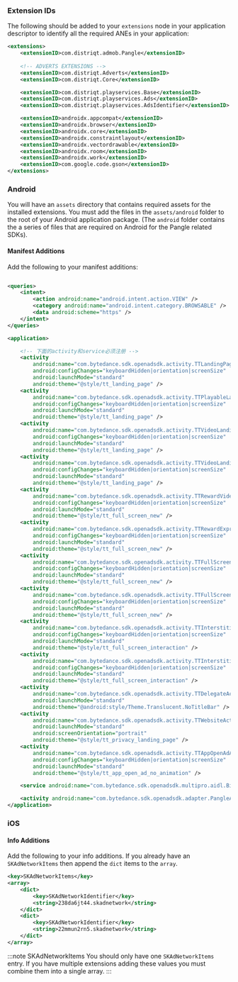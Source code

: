 
### Extension IDs

The following should be added to your `extensions` node in your application descriptor to identify all the required ANEs in your application:

```xml
<extensions>
    <extensionID>com.distriqt.admob.Pangle</extensionID>
	
	<!-- ADVERTS EXTENSIONS -->
	<extensionID>com.distriqt.Adverts</extensionID>
	<extensionID>com.distriqt.Core</extensionID>

	<extensionID>com.distriqt.playservices.Base</extensionID>
	<extensionID>com.distriqt.playservices.Ads</extensionID>
	<extensionID>com.distriqt.playservices.AdsIdentifier</extensionID>

	<extensionID>androidx.appcompat</extensionID>
	<extensionID>androidx.browser</extensionID>
	<extensionID>androidx.core</extensionID>
	<extensionID>androidx.constraintlayout</extensionID>
	<extensionID>androidx.vectordrawable</extensionID>
	<extensionID>androidx.room</extensionID>
	<extensionID>androidx.work</extensionID>
	<extensionID>com.google.code.gson</extensionID>
</extensions>
```

### Android

You will have an `assets` directory that contains required assets for the installed extensions. You must add the files in the `assets/android` folder to the root of your Android application package. (The `android` folder contains the a series of files that are required on Android for the Pangle related SDKs).


#### Manifest Additions

Add the following to your manifest additions: 

```xml

<queries>
    <intent>
        <action android:name="android.intent.action.VIEW" />
        <category android:name="android.intent.category.BROWSABLE" />
        <data android:scheme="https" />
    </intent>
</queries>

<application>

    <!-- 下面的activity和service必须注册 -->
    <activity
        android:name="com.bytedance.sdk.openadsdk.activity.TTLandingPageActivity"
        android:configChanges="keyboardHidden|orientation|screenSize"
        android:launchMode="standard"
        android:theme="@style/tt_landing_page" />
    <activity
        android:name="com.bytedance.sdk.openadsdk.activity.TTPlayableLandingPageActivity"
        android:configChanges="keyboardHidden|orientation|screenSize"
        android:launchMode="standard"
        android:theme="@style/tt_landing_page" />
    <activity
        android:name="com.bytedance.sdk.openadsdk.activity.TTVideoLandingPageActivity"
        android:configChanges="keyboardHidden|orientation|screenSize"
        android:launchMode="standard"
        android:theme="@style/tt_landing_page" />
    <activity
        android:name="com.bytedance.sdk.openadsdk.activity.TTVideoLandingPageLink2Activity"
        android:configChanges="keyboardHidden|orientation|screenSize"
        android:launchMode="standard"
        android:theme="@style/tt_landing_page" />
    <activity
        android:name="com.bytedance.sdk.openadsdk.activity.TTRewardVideoActivity"
        android:configChanges="keyboardHidden|orientation|screenSize"
        android:launchMode="standard"
        android:theme="@style/tt_full_screen_new" />
    <activity
        android:name="com.bytedance.sdk.openadsdk.activity.TTRewardExpressVideoActivity"
        android:configChanges="keyboardHidden|orientation|screenSize"
        android:launchMode="standard"
        android:theme="@style/tt_full_screen_new" />
    <activity
        android:name="com.bytedance.sdk.openadsdk.activity.TTFullScreenVideoActivity"
        android:configChanges="keyboardHidden|orientation|screenSize"
        android:launchMode="standard"
        android:theme="@style/tt_full_screen_new" />
    <activity
        android:name="com.bytedance.sdk.openadsdk.activity.TTFullScreenExpressVideoActivity"
        android:configChanges="keyboardHidden|orientation|screenSize"
        android:launchMode="standard"
        android:theme="@style/tt_full_screen_new" />
    <activity
        android:name="com.bytedance.sdk.openadsdk.activity.TTInterstitialActivity"
        android:configChanges="keyboardHidden|orientation|screenSize"
        android:launchMode="standard"
        android:theme="@style/tt_full_screen_interaction" />
    <activity
        android:name="com.bytedance.sdk.openadsdk.activity.TTInterstitialExpressActivity"
        android:configChanges="keyboardHidden|orientation|screenSize"
        android:launchMode="standard"
        android:theme="@style/tt_full_screen_interaction" />
    <activity
        android:name="com.bytedance.sdk.openadsdk.activity.TTDelegateActivity"
        android:launchMode="standard"
        android:theme="@android:style/Theme.Translucent.NoTitleBar" />
    <activity
        android:name="com.bytedance.sdk.openadsdk.activity.TTWebsiteActivity"
        android:launchMode="standard"
        android:screenOrientation="portrait"
        android:theme="@style/tt_privacy_landing_page" />
    <activity
        android:name="com.bytedance.sdk.openadsdk.activity.TTAppOpenAdActivity"
        android:configChanges="keyboardHidden|orientation|screenSize"
        android:launchMode="standard"
        android:theme="@style/tt_app_open_ad_no_animation" />

    <service android:name="com.bytedance.sdk.openadsdk.multipro.aidl.BinderPoolService" />

    <activity android:name="com.bytedance.sdk.openadsdk.adapter.PangleAdInterstitialActivity" />
</application>
```


### iOS

#### Info Additions


Add the following to your info additions. If you already have an `SKAdNetworkItems` then append the `dict` items to the `array`.

```xml
<key>SKAdNetworkItems</key>
<array>
    <dict>
        <key>SKAdNetworkIdentifier</key>
        <string>238da6jt44.skadnetwork</string>
    </dict>
    <dict>
        <key>SKAdNetworkIdentifier</key>
        <string>22mmun2rn5.skadnetwork</string>
    </dict>
</array>
```

:::note SKAdNetworkItems
You should only have one `SKAdNetworkItems` entry. If you have multiple extensions adding these values you must combine them into a single array.
:::

